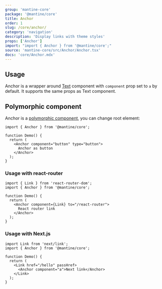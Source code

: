 ```yaml
---
group: 'mantine-core'
package: '@mantine/core'
title: Anchor
order: 1
slug: /core/anchor/
category: 'navigation'
description: 'Display links with theme styles'
props: ['Anchor']
import: "import { Anchor } from '@mantine/core';"
source: 'mantine-core/src/Anchor/Anchor.tsx'
docs: 'core/Anchor.mdx'
---
```



## Usage

Anchor is a wrapper around [Text](/core/text/) component with `component` prop set to `a` by default.
It supports the same props as Text component.

<Demo data={AnchorDemos.usage} />

## Polymorphic component

Anchor is a [polymorphic component](/guides/polymorphic/), you can change root element:

```tsx
import { Anchor } from '@mantine/core';

function Demo() {
  return (
    <Anchor component="button" type="button">
      Anchor as button
    </Anchor>
  );
}
```

### Usage with react-router

```tsx
import { Link } from 'react-router-dom';
import { Anchor } from '@mantine/core';

function Demo() {
  return (
    <Anchor component={Link} to="/react-router">
      React router link
    </Anchor>
  );
}
```

### Usage with Next.js

```tsx
import Link from 'next/link';
import { Anchor } from '@mantine/core';

function Demo() {
  return (
    <Link href="/hello" passHref>
      <Anchor component="a">Next link</Anchor>
    </Link>
  );
}
```
